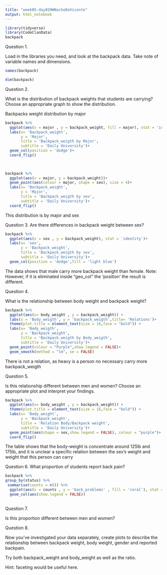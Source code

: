 ```yaml
---
title: "week05-day02HWNachoDeVicente"
output: html_notebook
---
```

```r
library(tidyverse)
library(CodeClanData)
backpack
```
Question 1.

Load in the libraries you need, and look at the backpack data. Take note of variable names and dimensions.
```r
names(backpack)
```
```r
dim(backpack)
```



Question 2.

What is the distribution of backpack weights that students are carrying? Choose an appropriate graph to show the distribution.


Backpacks weight distribution by major

```r
backpack %>% 
  ggplot(aes(x = major , y = backpack_weight, fill = major), stat = 'identity')+
  labs(x= 'Backpack_weight',
       y = 'Major',
       title = 'Backpack_weigth by Major',
       subtitle = 'Daily University')+
  geom_col(position = 'dodge')+
  coord_flip()
  
  
```


```r
backpack %>% 
  ggplot(aes(x = major, y = backpack_weight))+
  geom_point(aes(colour = major, shape = sex), size = 4)+
  labs(x= 'Backpack_weight',
       y = 'Major',
       title = 'Backpack_weigth by sex',
       subtitle = 'Daily University')+
  coord_flip()
```
This distribution is by major and sex




Question 3.
Are there differences in backpack weight between sex?

```r
backpack %>% 
  ggplot(aes(x = sex , y = backpack_weight), stat = 'identity')+
  labs(x= 'sex',
       y = 'Backpack_weight',
       title = 'Backpack_weigth by sex',
       subtitle = 'Daily University')+
  geom_col(position = 'dodge',fill = 'light blue')
```

The data shows that male carry more backpack weight than female.
Note: However, if it is eliminated inside "geo_col" the 'position' the result is different.





Question 4.

What is the relationship between body weight and backpack weight?
```r
backpack %>% 
  ggplot(aes(x= body_weight , y = backpack_weight)) +
  labs(x = 'Body_weigth', y = 'backpack_weigth',title= 'Relations')+
  theme(plot.title = element_text(size = 16,face = "bold")) +
  labs(x= 'Body_weigth',
       y = 'Backpack_weight',
       title = 'Backpack_weigth by Body_weigth',
       subtitle = 'Daily University')+
  geom_point(colour = "Purple",show.legend = FALSE)+
  geom_smooth(method = "lm", se = FALSE)
```

There is not a relation, as heavy is a person no necessary carry more backpack_weigth

Question 5.

Is this relationship different between men and women? Choose an appropriate plot and interpret your findings.

```r
backpack %>% 
  ggplot(aes(x= body_weight , y = backpack_weight)) +
  theme(plot.title = element_text(size = 16,face = "bold")) +
  labs(x= 'Body_weight',
       y = 'Backpack_weight',
       title = 'Relation Body/Backpack weight',
       subtitle = 'Daily University')+
  geom_point(aes(shape = sex,show.legend = FALSE), colour = "purple")+
  coord_flip()
```

The table shows that the body-weight is concentrate around 125lb and 175lb, and it is unclear a specific relation between the sex's weight and weight that this person can carry


Question 6.
What proportion of students report back pain?

```r
backpack %>% 
group_by(status) %>%
 summarise(counts = n()) %>%
  ggplot(aes(x = counts , y = 'back_problems' , fill = 'coral'), stat = 'identity') +
  geom_col(aes(show.legend = FALSE))
  
```



Question 7.

Is this proportion different between men and women?





Question 8.

Now you’ve investigated your data separately, create plots to describe the relationship between backpack weight, body weight, gender and reported backpain.

Try both backpack_weight and body_weight as well as the ratio.

Hint: faceting would be useful here.






